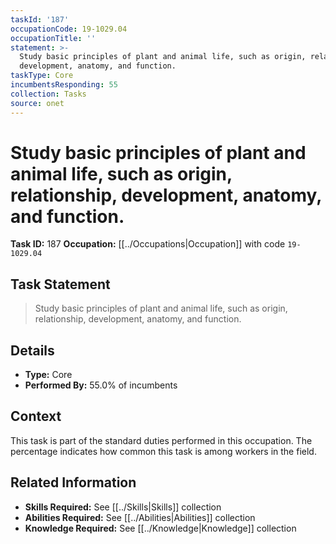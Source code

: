 ```yaml
---
taskId: '187'
occupationCode: 19-1029.04
occupationTitle: ''
statement: >-
  Study basic principles of plant and animal life, such as origin, relationship,
  development, anatomy, and function.
taskType: Core
incumbentsResponding: 55
collection: Tasks
source: onet
---
```

# Study basic principles of plant and animal life, such as origin, relationship, development, anatomy, and function.

**Task ID:** 187
**Occupation:** [[../Occupations|Occupation]] with code `19-1029.04`

## Task Statement

> Study basic principles of plant and animal life, such as origin, relationship, development, anatomy, and function.

## Details

- **Type:** Core
- **Performed By:** 55.0% of incumbents

## Context

This task is part of the standard duties performed in this occupation. The percentage indicates how common this task is among workers in the field.

## Related Information

- **Skills Required:** See [[../Skills|Skills]] collection
- **Abilities Required:** See [[../Abilities|Abilities]] collection
- **Knowledge Required:** See [[../Knowledge|Knowledge]] collection

